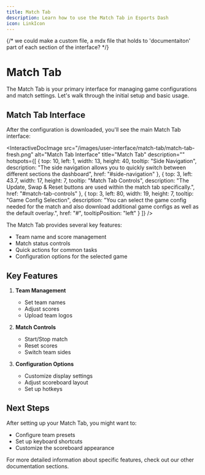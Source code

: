 ```yaml
---
title: Match Tab
description: Learn how to use the Match Tab in Esports Dash
icon: LinkIcon
---
```


{/* we could make a custom file, a mdx file that holds to 'documentaiton' part of each section of the interface? */}

# Match Tab

The Match Tab is your primary interface for managing game configurations and match settings. Let's walk through the initial setup and basic usage.



## Match Tab Interface

After the configuration is downloaded, you'll see the main Match Tab interface:


<InteractiveDocImage 
  src="/images/user-interface/match-tab/match-tab-fresh.png"
  alt="Match Tab Interface"
  title="Match Tab"
  description=""
  hotspots={[
    {
      top: 10,
      left: 1,
      width: 13,
      height: 40,
      tooltip: "Side Navigation",
      description: "The side navigation allows you to quickly switch between different sections the dashboard",
      href: "#side-navigation"
    },
    {
      top: 3,
      left: 43.7,
      width: 17,
      height: 7,
      tooltip: "Match Tab Controls",
      description: "The Update, Swap & Reset buttons are used within the match tab specifically.",
      href: "#match-tab-controls"
    },
    {
      top: 3,
      left: 80,
      width: 19,
      height: 7,
      tooltip: "Game Config Selection",
      description: "You can select the game config needed for the match and also download additional game configs as well as the default overlay.",
      href: "#",
       tooltipPosition: "left" 
    }
  ]}
/>


The Match Tab provides several key features:
- Team name and score management
- Match status controls
- Quick actions for common tasks
- Configuration options for the selected game

## Key Features

1. **Team Management**
   - Set team names
   - Adjust scores
   - Upload team logos

2. **Match Controls**
   - Start/Stop match
   - Reset scores
   - Switch team sides

3. **Configuration Options**
   - Customize display settings
   - Adjust scoreboard layout
   - Set up hotkeys

## Next Steps

After setting up your Match Tab, you might want to:
- Configure team presets
- Set up keyboard shortcuts
- Customize the scoreboard appearance

For more detailed information about specific features, check out our other documentation sections.